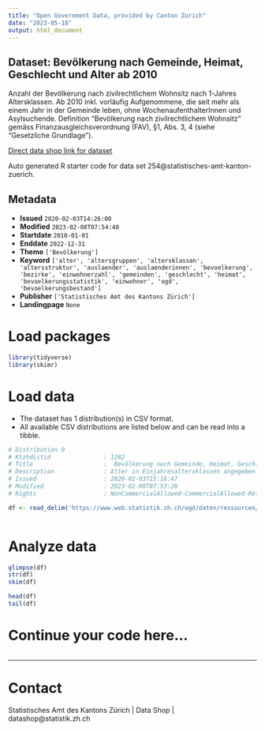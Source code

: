 ```yaml
---
title: "Open Government Data, provided by Canton Zurich"
date: "2023-05-18"
output: html_document
---
```


## Dataset: Bevölkerung nach Gemeinde, Heimat, Geschlecht und Alter ab 2010

Anzahl der Bevölkerung nach zivilrechtlichem Wohnsitz nach 1-Jahres Altersklassen. Ab 2010 inkl. vorläufig Aufgenommene, die seit mehr als einem Jahr in der Gemeinde leben, ohne WochenaufenthalterInnen und Asylsuchende. Definition "Bevölkerung nach zivilrechtlichem Wohnsitz" gemäss Finanzausgleichsverordnung (FAV), §1, Abs. 3, 4 (siehe "Gesetzliche Grundlage"). 

[Direct data shop link for dataset](https://www.zh.ch/de/politik-staat/opendata.zhweb-noredirect.zhweb-cache.html#/datasets/254@statistisches-amt-kanton-zuerich)

Auto generated R starter code for data set 254@statistisches-amt-kanton-zuerich.

## Metadata

- **Issued** `2020-02-03T14:26:00`
- **Modified** `2023-02-08T07:54:40`
- **Startdate** `2010-01-01`
- **Enddate** `2022-12-31`
- **Theme** `['Bevölkerung']`
- **Keyword** `['alter', 'altersgruppen', 'altersklassen', 'altersstruktur', 'auslaender', 'auslaenderinnen', 'bevoelkerung', 'bezirke', 'einwohnerzahl', 'gemeinden', 'geschlecht', 'heimat', 'bevoelkerungsstatistik', 'einwohner', 'ogd', 'bevoelkerungsbestand']`
- **Publisher** `['Statistisches Amt des Kantons Zürich']`
- **Landingpage** `None`


# Load packages

```r

library(tidyverse)
library(skimr)

```

# Load data

-   The dataset has 1 distribution(s) in CSV format.
-   All available CSV distributions are listed below and can be read into a tibble.

```r

# Distribution 0
# Ktzhdistid               : 1282
# Title                    :  Bevölkerung nach Gemeinde, Heimat, Geschlecht und Alter (1-Jahres Altersklassen)
# Description              : Alter in Einjahresaltersklassen angegeben
# Issued                   : 2020-02-03T15:16:47
# Modified                 : 2023-02-08T07:53:28
# Rights                   : NonCommercialAllowed-CommercialAllowed-ReferenceNotRequired

df <- read_delim('https://www.web.statistik.zh.ch/ogd/daten/ressourcen/KTZH_00000254_00001282.csv')



```

# Analyze data

```r

glimpse(df)
str(df)
skim(df)

head(df)
tail(df)

```

# Continue your code here...

```r

```

------------------------------------------------------------------------

# Contact

Statistisches Amt des Kantons Zürich | Data Shop | datashop@statistik.zh.ch
